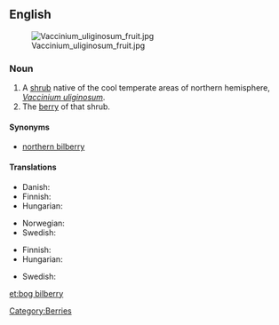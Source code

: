 {{wikipedia|vaccinium uliginosum}}
==English==
[[File:Vaccinium_uliginosum_fruit.jpg|thumb|right]]

===Noun===
{{en-noun|sg=[[bog]] [[bilberry]]|bog bilberries}}

# A [[shrub]] native of the cool temperate areas of northern hemisphere, ''[[Vaccinium uliginosum]]''.
# The [[berry]] of that shrub.

====Synonyms====
* [[northern bilberry]]

====Translations====
{{trans-top|shrub}}
* Danish: {{t|da|mose-bølle}}
* Finnish: {{t-|fi|juolukka}}
* Hungarian: {{t|hu|mocsári áfonya}}
{{trans-mid}}
* Norwegian: {{t|no|blokkebær|n}}
* Swedish: {{t+|sv|odon|n}}
{{trans-bottom}}

{{trans-top|berry}}
* Finnish: {{t-|fi|juolukka}}
* Hungarian: {{t|hu|mocsári áfonya}}
{{trans-mid}}
* Swedish: {{t+|sv|odon|n}}
{{trans-bottom}}

[[Category:Berries]]

[[et:bog bilberry]]
